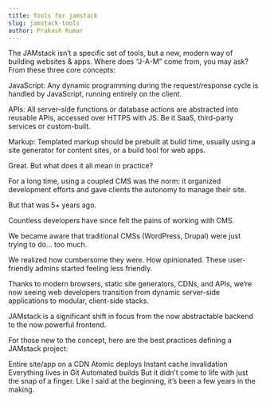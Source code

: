```yaml
---
title: Tools for jamstack
slug: jamstack-tools
author: Prakash Kumar
---
```


The JAMstack isn’t a specific set of tools, but a new, modern way of building websites & apps. Where does “J-A-M” come from, you may ask? From these three core concepts:

JavaScript: Any dynamic programming during the request/response cycle is handled by JavaScript, running entirely on the client.

APIs: All server-side functions or database actions are abstracted into reusable APIs, accessed over HTTPS with JS. Be it SaaS, third-party services or custom-built.

Markup: Templated markup should be prebuilt at build time, usually using a site generator for content sites, or a build tool for web apps.

Great. But what does it all mean in practice?

For a long time, using a coupled CMS was the norm: it organized development efforts and gave clients the autonomy to manage their site.

But that was 5+ years ago.

Countless developers have since felt the pains of working with CMS.

We became aware that traditional CMSs (WordPress, Drupal) were just trying to do… too much.

We realized how cumbersome they were. How opinionated. These user-friendly admins started feeling less friendly.

Thanks to modern browsers, static site generators, CDNs, and APIs, we’re now seeing web developers transition from dynamic server-side applications to modular, client-side stacks.

JAMstack is a significant shift in focus from the now abstractable backend to the now powerful frontend.

For those new to the concept, here are the best practices defining a JAMstack project:

Entire site/app on a CDN
Atomic deploys
Instant cache invalidation
Everything lives in Git
Automated builds
But it didn’t come to life with just the snap of a finger. Like I said at the beginning, it’s been a few years in the making.
